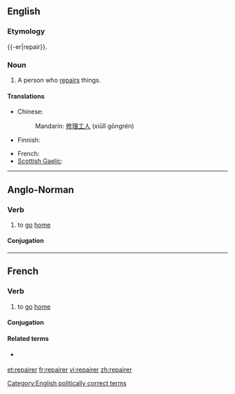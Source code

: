 ==English==

===Etymology===
{{-er|repair}}.

===Noun===
{{en-noun}}

# A person who [[repair|repairs]] things.

====Translations====
{{trans-top|person who repairs}}
* Chinese:
*: Mandarin: [[修理]][[工人]] (xiūlǐ gōngrén)
* Finnish: {{t+|fi|korjaaja}}
{{trans-mid}}
* French: {{t+|fr|réparateur|m}}
* [[Scottish Gaelic]]: {{t|gd|leasachair|m}}
{{trans-bottom}}

[[Category:English politically correct terms]]

----

==Anglo-Norman==

===Verb===
{{infl|xno|verb}}

# to [[go]] [[home]]

====Conjugation====
{{xno-conj-er|repair}}

----

==French==

===Verb===
{{fr-verb}}

# {{chiefly|of an animal}} to [[go]] [[home]]

====Conjugation====
{{fr-conj-er|repair|avoir}}

====Related terms====
* {{l|fr|repaire}} {{pos n}}

[[et:repairer]]
[[fr:repairer]]
[[vi:repairer]]
[[zh:repairer]]
